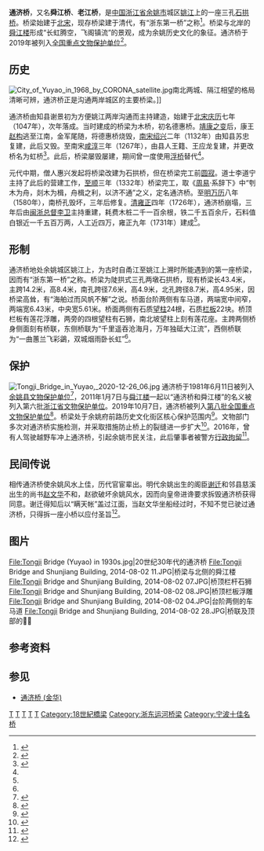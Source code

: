 {{coord|30|02|56.8|N|121|09|10.6|E|display=title}}
{{NoteTA|G1=U|1=zh-hans:余姚; zh-hant: 餘姚}}
{{about|余姚通济桥|各地其它通济桥|通济桥}}
{{全局僻字|𧈢|⿰虫八}}
{{全局僻字|𧏡|⿰虫夏}}
{{文物保护单位
| 图片 = Tongji Bridge and Shunjiang Building, 2014-08-02 14.JPG
| 说明 = 
| 级别 = 
| 名称 = 余姚通济桥
| 编号 = 8-0289-3-092
| 分类 = 古建筑
| 时代 = [[清朝|清]]
| 所在 = [[浙江省|浙江省]][[余姚市|余姚市]][[凤山街道_(余姚市)|凤山街道]]
| 登录 = 2019年10月7日
| 保护历史 = 1981年6月11日 余姚县文物保护单位

2011年1月7日 浙江省文物保护单位

2019年10月7日 全国重点文物保护单位
}}

'''通济桥'''，又名'''舜江桥'''、'''老江桥'''，是[[中国|中国]][[浙江省|浙江省]][[余姚市|余姚市]]城区[[姚江|姚江]]上的一座三孔[[石拱桥|石拱桥]]。桥梁始建于[[北宋|北宋]]，现存桥梁建于清代，有“浙东第一桥”之称<ref name="邵亚辉">{{Cite journal|title=一水中分 双城烟雨卧长虹──记余姚通济桥|author=邵亚辉|author2=李军|url=|journal=浙江档案|issue=10|doi=|others=|year=1997|volume=|page=44-45|pmid=}}</ref>。桥梁与北岸的[[舜江楼|舜江楼]]形成“长虹腾空，飞阁镇流”的景观，成为余姚历史文化的象征。通济桥于2019年被列入[[全国重点文物保护单位|全国重点文物保护单位]]<ref name="nbwb-detail">{{Cite web|title=余姚通济桥|url=http://www.nbwb.net/pd_wwbh/info.aspx?Id=25204&type=2|accessdate=2020-03-06|author=余姚市文保所|date=2020-01-14|format=|publisher=宁波市文物保护管理所|language=|dead-url=no|archive-url=https://web.archive.org/web/20200306233133/http://www.nbwb.net/pd_wwbh/info.aspx?Id=25204&type=2|archive-date=2020-03-06}}</ref>。

==历史==
[[File:City_of_Yuyao_in_1968_by_CORONA_satellite.jpg|thumb]]南北两城、隔江相望的格局清晰可辨，通济桥正是沟通两岸城区的主要桥梁。]]

通济桥由知县谢景初为方便姚江两岸沟通而主持建造，始建于[[北宋|北宋]][[庆历|庆历]]七年（1047年），次年落成。当时建成的桥梁为木桥，初名德惠桥。[[靖康之变|靖康之变]]后，康王[[赵构|赵构]]逃至江南，金军尾随，将德惠桥烧毁，[[南宋|南宋]][[紹興_(南宋)|绍兴]]二年（1132年）由知县苏忠复建，此后又毁。至南宋[[咸淳|咸淳]]三年（1267年），由县人王籍、王应龙复建，并更改桥名为虹桥<ref>{{Cite journal|title=话说余姚古桥——通济桥|author=徐斌|url=|journal=城市道桥与防洪|issue=5|doi=|others=|year=2005|volume=|page=199-200|pmid=}}</ref>。此后，桥梁屡毁屡建，期间曾一度使用[[浮桥|浮桥]]替代<ref name="邵亚辉" />。

元代中期，僧人惠兴发起将桥梁改建为石拱桥，但在桥梁完工前[[圆寂|圆寂]]。道士李道宁主持了此后的营建工作，[[至顺|至顺]]三年（1332年）桥梁完工，取《[[周易|周易]]·系辞下》中“刳木为舟，剡木为楫，舟楫之利，以济不通”之义，定名通济桥。至[[明朝|明]][[万历|万历]]八年（1580年），南桥孔毁坏，三年后修复。[[清朝|清]][[雍正|雍正]]四年（1726年），通济桥崩塌，三年后由[[闽浙总督|闽浙总督]][[李卫|李卫]]主持重建，耗费木桩二千一百余根，铁二千五百余斤，石料值白银近一千五百万两，人工近四万，雍正九年（1731年）建成<ref name="邵亚辉" />。

==形制==
通济桥地处余姚城区姚江上，为古时自甬江至姚江上溯时所能遇到的第一座桥梁，因而有“浙东第一桥”之称。桥梁为陡拱式三孔两墩石拱桥，现有桥梁长43.4米，主跨14.2米，高8.4米，南孔跨径7.6米，高4.9米，北孔跨径8.7米，高4.95米，因桥梁高耸，有“海舶过而风帆不解”之说。桥面台阶两侧有车马道，两端宽中间窄，两端宽6.43米，中央宽5.61米。桥面两侧有石质[[望柱|望柱]]24根，石质[[栏板|栏板]]22块。桥顶栏板有莲花浮雕，两旁的四根望柱有石狮，南北坡望柱上刻有莲花座。主跨两侧桥身侧面刻有桥联，东侧桥联为“千里遥吞沧海月，万年独砥大江流”，西侧桥联为“一曲蕙兰飞彩鷁，双城烟雨卧长虹”<ref name="邵亚辉" />。

== 保护 ==
[[File:Tongji_Bridge_in_Yuyao,_2020-12-26_06.jpg|thumb]]
通济桥于1981年6月11日被列入[[余姚市文物保护单位|余姚县文物保护单位]]<ref>{{Cite web|title=文物保护单位|url=http://www.yy.gov.cn/art/2016/9/13/art_26501_883109.html|accessdate=2019-10-20|author=|date=2016-09-13|format=|publisher=余姚市人民政府|language=|archive-date=2019-10-20|archive-url=https://web.archive.org/web/20191020212625/http://www.yy.gov.cn/art/2016/9/13/art_26501_883109.html|dead-url=no}}</ref>，2011年1月7日与[[舜江楼|舜江楼]]一起以“通济桥和舜江楼”的名义被列入第六批[[浙江省文物保护单位|浙江省文物保护单位]]。2019年10月7日，通济桥被列入[[第八批全国重点文物保护单位|第八批全国重点文物保护单位]]<ref name="张伊梦">{{Cite web|title=通济桥入选第八批全国重点文物保护单位|url=http://yynews.cnnb.com.cn/system/2019/10/17/012038738.shtml|accessdate=2019-10-20|author=张伊梦|date=2019-10-17|publisher=余姚日报|language=|archive-date=2019-10-22|archive-url=https://web.archive.org/web/20191022084318/http://yynews.cnnb.com.cn/system/2019/10/17/012038738.shtml|dead-url=no}}</ref>。桥梁处于余姚府前路历史文化街区核心保护范围内<ref>{{Cite web|title=余姚市府前路历史文化街区保护规划文本|url=http://www.yy.gov.cn/art/2018/9/28/art_81857_7887263.html|accessdate=2019-10-20|author=|date=2018-09-28|format=|publisher=余姚市人民政府|language=|archive-date=2019-02-22|archive-url=https://web.archive.org/web/20190222172701/http://www.yy.gov.cn/art/2018/9/28/art_81857_7887263.html|dead-url=no}}</ref>。文物部门多次对通济桥实施检测，并采取措施防止桥上的裂缝进一步扩大<ref>{{Cite web|title=余姚通济桥石板缝隙三指宽 部门:暂不影响安全|url=http://cs.zjol.com.cn/system/2015/06/23/020707307.shtml|accessdate=2019-10-20|author=边城雨|date=2015-06-23|format=|publisher=宁波晚报|language=|archive-url=https://web.archive.org/web/20150802164859/http://cs.zjol.com.cn/system/2015/06/23/020707307.shtml|archive-date=2015-08-02|dead-url=no}}</ref>。2016年，曾有人驾驶越野车冲上通济桥，引起余姚市民关注，此后肇事者被警方[[行政拘留|行政拘留]]<ref>{{Cite web|title=越野车开上了我们心爱的通济桥|url=https://zj.zjol.com.cn/news/317874.html|accessdate=2019-10-20|author=|date=2016-04-15|format=|publisher=浙江新闻|language=|archive-date=2019-10-20|archive-url=https://web.archive.org/web/20191020161947/https://zj.zjol.com.cn/news/317874.html|dead-url=no}}</ref>。

== 民间传说 ==
相传通济桥使余姚风水上佳，历代官宦辈出。明代余姚出生的阁臣[[谢迁|谢迁]]和邻县慈溪出生的尚书[[赵文华_(明朝)|赵文华]]不和，赵欲破坏余姚风水，因而向皇帝进谗要求拆毁通济桥获得同意。谢迁得知后以“瞒天帐”盖过江面，当赵文华坐船经过时，不知不觉已驶过通济桥，只得拆一座小桥以应付圣旨<ref>{{Cite journal|title=谢迁为民戏朝廷|author=诸焕灿|url=|journal=宁波通讯|issue=9|doi=|others=|year=2004|volume=|page=47|pmid=}}</ref>。

== 图片==
<gallery widths="180">
File:Tongji Bridge (Yuyao) in 1930s.jpg|20世纪30年代的通济桥
File:Tongji Bridge and Shunjiang Building, 2014-08-02 11.JPG|桥梁与北侧的舜江楼
File:Tongji Bridge and Shunjiang Building, 2014-08-02 07.JPG|桥顶栏杆石狮
File:Tongji Bridge and Shunjiang Building, 2014-08-02 08.JPG|桥顶栏板浮雕
File:Tongji Bridge and Shunjiang Building, 2014-08-02 04.JPG|台阶两侧的车马道
File:Tongji Bridge and Shunjiang Building, 2014-08-02 28.JPG|桥联及顶部的𧈢𧏡
</gallery>

==参考资料==
{{reflist|2}}

== 参见 ==
{{commonscat|Tongji Bridge (Yuyao)}}
* [[通济桥_(金华)|通济桥 (金华)]]

{{浙江全国重点文物保护单位}}

[[Category:宁波文物保护单位|T]]
[[Category:宁波桥梁|T]]
[[Category:清朝桥梁|T]]
[[Category:余姚市|T]]
[[Category:中国石拱桥|T]]
[[Category:18世紀橋梁|Category:18世紀橋梁]]
[[Category:浙东运河桥梁|Category:浙东运河桥梁]]
[[Category:宁波十佳名桥|Category:宁波十佳名桥]]